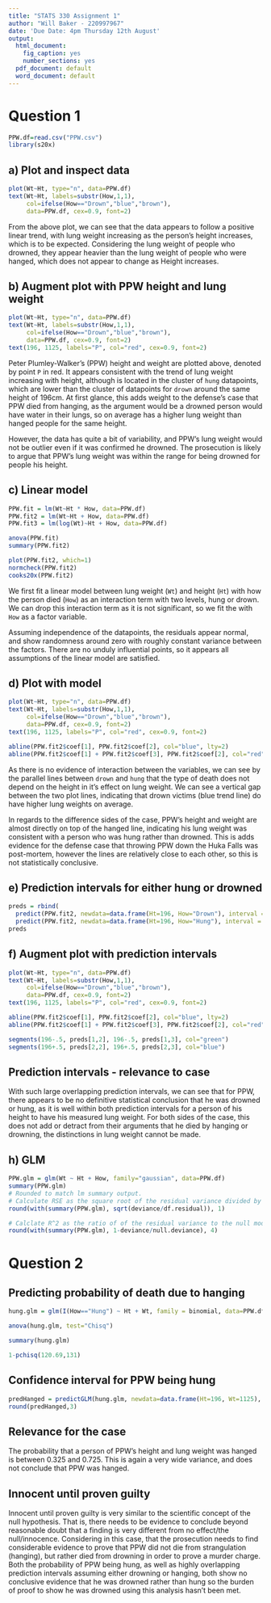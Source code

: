 ```yaml
---
title: "STATS 330 Assignment 1"
author: "Will Baker - 220997967"
date: 'Due Date: 4pm Thursday 12th August'
output:
  html_document:
    fig_caption: yes
    number_sections: yes
  pdf_document: default
  word_document: default
---
```


# Question 1

```r
PPW.df=read.csv("PPW.csv")
library(s20x)
```

## a) Plot and inspect data

```r
plot(Wt~Ht, type="n", data=PPW.df)
text(Wt~Ht, labels=substr(How,1,1),
     col=ifelse(How=="Drown","blue","brown"),
     data=PPW.df, cex=0.9, font=2)
```

From the above plot, we can see that the data appears to follow a positive linear trend, with lung weight increasing as the person's height increases, which is to be expected. Considering the lung weight of people who drowned, they appear heavier than the lung weight of people who were hanged, which does not appear to change as Height increases.

## b) Augment plot with PPW height and lung weight

```r
plot(Wt~Ht, type="n", data=PPW.df)
text(Wt~Ht, labels=substr(How,1,1),
     col=ifelse(How=="Drown","blue","brown"),
     data=PPW.df, cex=0.9, font=2)
text(196, 1125, labels="P", col="red", cex=0.9, font=2)

```

Peter Plumley-Walker's (PPW) height and weight are plotted above, denoted by point `P` in red. It appears consistent with the trend of lung weight increasing with height, although is located in the cluster of `hung` datapoints, which are lower than the cluster of datapoints for `drown` around the same height of 196cm. At first glance, this adds weight to the defense's case that PPW died from hanging, as the argument would be a drowned person would have water in their lungs, so on average has a higher lung weight than hanged people for the same height.

However, the data has quite a bit of variability, and PPW's lung weight would not be outlier even if it was confirmed he drowned. The prosecution is likely to argue that PPW's lung weight was within the range for being drowned for people his height.

## c) Linear model

```r
PPW.fit = lm(Wt~Ht * How, data=PPW.df)
PPW.fit2 = lm(Wt~Ht + How, data=PPW.df)
PPW.fit3 = lm(log(Wt)~Ht + How, data=PPW.df)

anova(PPW.fit)
summary(PPW.fit2)

plot(PPW.fit2, which=1)
normcheck(PPW.fit2)
cooks20x(PPW.fit2)
```

We first fit a linear model between lung weight (`Wt`) and height (`Ht`) with how the person died (`How`) as an interaction term with two levels, hung or drown. We can drop this interaction term as it is not significant, so we fit the with `How` as a factor variable.

Assuming independence of the datapoints, the residuals appear normal, and show randomness around zero with roughly constant variance between the factors. There are no unduly influential points, so it appears all assumptions of the linear model are satisfied.

## d) Plot with model

```r
plot(Wt~Ht, type="n", data=PPW.df)
text(Wt~Ht, labels=substr(How,1,1),
     col=ifelse(How=="Drown","blue","brown"),
     data=PPW.df, cex=0.9, font=2)
text(196, 1125, labels="P", col="red", cex=0.9, font=2)

abline(PPW.fit2$coef[1], PPW.fit2$coef[2], col="blue", lty=2)
abline(PPW.fit2$coef[1] + PPW.fit2$coef[3], PPW.fit2$coef[2], col="red", lty=2)
```

As there is no evidence of interaction between the variables, we can see by the parallel lines between `drown` and `hung` that the type of death does not depend on the height in it's effect on lung weight. We can see a vertical gap between the two plot lines, indicating that drown victims (blue trend line) do have higher lung weights on average.

In regards to the difference sides of the case, PPW's height and weight are almost directly on top of the hanged line, indicating his lung weight was consistent with a person who was hung rather than drowned. This is adds evidence for the defense case that throwing PPW down the Huka Falls was post-mortem, however the lines are relatively close to each other, so this is not statistically conclusive.

## e) Prediction intervals for either hung or drowned

```r
preds = rbind(
  predict(PPW.fit2, newdata=data.frame(Ht=196, How="Drown"), interval = "prediction"), 
  predict(PPW.fit2, newdata=data.frame(Ht=196, How="Hung"), interval = "prediction"))
preds
```

## f) Augment plot with prediction intervals

```r
plot(Wt~Ht, type="n", data=PPW.df)
text(Wt~Ht, labels=substr(How,1,1),
     col=ifelse(How=="Drown","blue","brown"),
     data=PPW.df, cex=0.9, font=2)
text(196, 1125, labels="P", col="red", cex=0.9, font=2)

abline(PPW.fit2$coef[1], PPW.fit2$coef[2], col="blue", lty=2)
abline(PPW.fit2$coef[1] + PPW.fit2$coef[3], PPW.fit2$coef[2], col="red", lty=2)

segments(196-.5, preds[1,2], 196-.5, preds[1,3], col="green")
segments(196+.5, preds[2,2], 196+.5, preds[2,3], col="blue")
```

## Prediction intervals - relevance to case

With such large overlapping prediction intervals, we can see that for PPW, there appears to be no definitive statistical conclusion that he was drowned or hung, as it is well within both prediction intervals for a person of his height to have his measured lung weight. For both sides of the case, this does not add or detract from their arguments that he died by hanging or drowning, the distinctions in lung weight cannot be made.

## h) GLM

```r
PPW.glm = glm(Wt ~ Ht + How, family="gaussian", data=PPW.df)
summary(PPW.glm)
# Rounded to match lm summary output.
# Calculate RSE as the square root of the residual variance divided by the degrees of freedom.
round(with(summary(PPW.glm), sqrt(deviance/df.residual)), 1)

# Calclate R^2 as the ratio of of the residual variance to the null model variance
round(with(summary(PPW.glm), 1-deviance/null.deviance), 4)
```

# Question 2

## Predicting probability of death due to hanging

```r
hung.glm = glm(I(How=="Hung") ~ Ht + Wt, family = binomial, data=PPW.df)

anova(hung.glm, test="Chisq")

summary(hung.glm)
```

```r
1-pchisq(120.69,131)

```

## Confidence interval for PPW being hung

```r
predHanged = predictGLM(hung.glm, newdata=data.frame(Ht=196, Wt=1125), type="response")
round(predHanged,3)
```

## Relevance for the case

The probability that a person of PPW's height and lung weight was hanged is between 0.325 and 0.725. This is again a very wide variance, and does not conclude that PPW was hanged.

## Innocent until proven guilty

Innocent until proven guilty is very similar to the scientific concept of the null hypothesis. That is, there needs to be evidence to conclude beyond reasonable doubt that a finding is very different from no effect/the null/innocence. Considering in this case, that the prosecution needs to find considerable evidence to prove that PPW did not die from strangulation (hanging), but rather died from drowning in order to prove a murder charge. Both the probability of PPW being hung, as well as highly overlapping prediction intervals assuming either drowning or hanging, both show no conclusive evidence that he was drowned rather than hung so the burden of proof to show he was drowned using this analysis hasn't been met.
